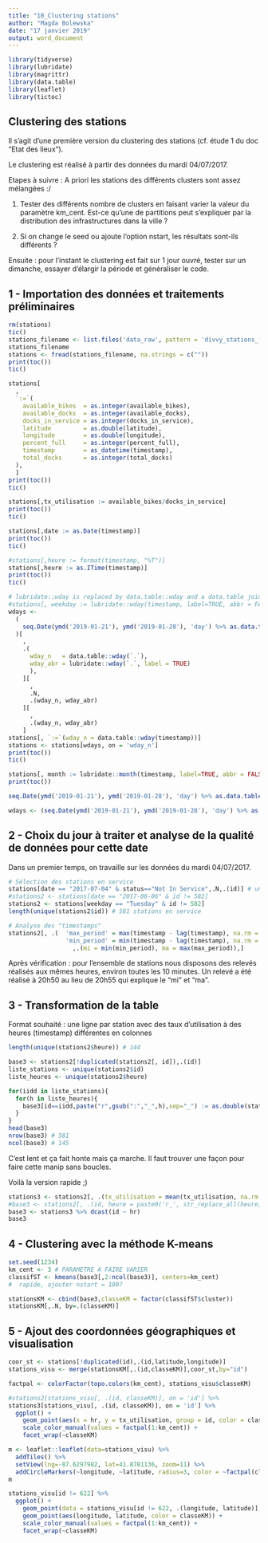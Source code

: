 ---
title: "10_Clustering stations"
author: "Magda Bolewska"
date: "17 janvier 2019"
output: word_document
---

```{r}
library(tidyverse)
library(lubridate)
library(magrittr)
library(data.table)
library(leaflet)
library(tictoc)
```

## Clustering des stations
Il s'agit d'une première version du clustering des stations (cf. étude 1 du doc "Etat des lieux").

Le clustering est réalisé à partir des données du mardi 04/07/2017.

Etapes à suivre : 
A priori les stations des différents clusters sont assez mélangées :/

1. Tester des différents nombre de clusters en faisant varier la valeur du paramètre km_cent.
Est-ce qu'une de partitions peut s'expliquer par la distribution des infrastructures dans la ville ?

2. Si on change le seed ou ajoute l'option nstart, les résultats sont-ils différents ?

Ensuite : pour l'instant le clustering est fait sur 1 jour ouvré, tester sur un dimanche, essayer d'élargir la période et généraliser le code.

## 1 - Importation des données et traitements préliminaires
```{r}
rm(stations)
tic()
stations_filename <- list.files('data_raw', pattern = 'divvy_stations_[0-9]{4}(_[0-9]{2}){2}_.*\\.csv', full.names = TRUE) %>% max()
stations_filename
stations <- fread(stations_filename, na.strings = c(""))
print(toc())
tic()

stations[
  , 
  `:=`(
    available_bikes  = as.integer(available_bikes),
    available_docks  = as.integer(available_docks),
    docks_in_service = as.integer(docks_in_service),
    latitude         = as.double(latitude),
    longitude        = as.double(longitude),
    percent_full     = as.integer(percent_full),
    timestamp        = as_datetime(timestamp),
    total_docks      = as.integer(total_docks)
  ), 
  ]
print(toc())
tic()

stations[,tx_utilisation := available_bikes/docks_in_service]
print(toc())
tic()

stations[,date := as.Date(timestamp)]
print(toc())
tic()

#stations[,heure := format(timestamp, "%T")]
stations[,heure := as.ITime(timestamp)]
print(toc())
tic()

# lubridate::wday is replaced by data.table::wday and a data.table join for higher performance 
#stations[, weekday := lubridate::wday(timestamp, label=TRUE, abbr = FALSE)]
wdays <- 
  (
    seq.Date(ymd('2019-01-21'), ymd('2019-01-28'), 'day') %>% as.data.table()
  )[
    , 
    .(
      wday_n   = data.table::wday(`.`),
      wday_abr = lubridate::wday(`.`, label = TRUE)
      ),
    ][
      , 
      .N, 
      .(wday_n, wday_abr)
    ][
      , 
      .(wday_n, wday_abr)
    ]
stations[, `:=`(wday_n = data.table::wday(timestamp))]
stations <- stations[wdays, on = 'wday_n']
print(toc())
tic()

stations[, month := lubridate::month(timestamp, label=TRUE, abbr = FALSE)]
print(toc())
```
```{r}
seq.Date(ymd('2019-01-21'), ymd('2019-01-28'), 'day') %>% as.data.table() -> a

wdays <- (seq.Date(ymd('2019-01-21'), ymd('2019-01-28'), 'day') %>% as.data.table())[, .(wday_n = data.table::wday(`.`), wday_abr = lubridate::wday(`.`, label = TRUE)),][, .N , .(wday_n, wday_abr)][, .(wday_n, wday_abr)]

```

## 2 - Choix du jour à traiter et analyse de la qualité de données pour cette date
Dans un premier temps, on travaille sur les données du mardi 04/07/2017.
```{r}

# Sélection des stations en service
stations[date == "2017-07-04" & status=="Not In Service",.N,.(id)] # une seule station est concernée, id = 582
#stations2 <- stations[date == "2017-06-06" & id != 582]
stations2 <- stations[weekday == "Tuesday" & id != 582]
length(unique(stations2$id)) # 581 stations en service

# Analyse des "timestamps"
stations2[, .(  'max_period' = max(timestamp - lag(timestamp), na.rm = TRUE),
                'min_period' = min(timestamp - lag(timestamp), na.rm = TRUE)),.(id)][
                  ,.(mi = min(min_period), ma = max(max_period)),]
```
Après vérification : pour l'ensemble de stations nous disposons des relevés réalisés aux mêmes heures, environ toutes les 10 minutes. Un relevé a été réalisé à 20h50 au lieu de 20h55 qui explique le "mi" et "ma".

## 3 - Transformation de la table
Format souhaité : une ligne par station avec des taux d'utilisation à des heures (timestamp) différentes en colonnes
```{r eval=FALSE}
length(unique(stations2$heure)) # 144 

base3 <- stations2[!duplicated(stations2[, id]),.(id)]
liste_stations <- unique(stations2$id)
liste_heures <- unique(stations2$heure)

for(iidd in liste_stations){
  for(h in liste_heures){
    base3[id==iidd,paste("r",gsub(":","_",h),sep="_") := as.double(stations2[id==iidd & heure==h,.(tx_utilisation)])]
  }
}
head(base3)
nrow(base3) # 581
ncol(base3) # 145
```
C'est lent et ça fait honte mais ça marche. Il faut trouver une façon pour faire cette manip sans boucles.

Voilà la version rapide ;)
```{r}
stations3 <- stations2[, .(tx_utilisation = mean(tx_utilisation, na.rm = TRUE)), .(id, hr = hour(timestamp))][hr > 6 | hr < 3]
#base3 <- stations2[, .(id, heure = paste0('r_', str_replace_all(heure, ':', '_')), tx_utilisation)] %>% dcast(id~heure)
base3 <- stations3 %>% dcast(id ~ hr)
base3
```
## 4 - Clustering avec la méthode K-means
```{r}
set.seed(1234)
km_cent <- 3 # PARAMETRE A FAIRE VARIER
classifST <- kmeans(base3[,2:ncol(base3)], centers=km_cent) 
#  rapide, ajouter nstart = 100?

stationsKM <- cbind(base3,classeKM = factor(classifST$cluster))
stationsKM[,.N, by=.(classeKM)]
```

## 5 - Ajout des coordonnées géographiques et visualisation
```{r}
coor_st <- stations[!duplicated(id),.(id,latitude,longitude)]
stations_visu <- merge(stationsKM[,.(id,classeKM)],coor_st,by="id")

factpal <- colorFactor(topo.colors(km_cent), stations_visu$classeKM)
```

```{r}
#stations2[stations_visu[, .(id, classeKM)], on = 'id'] %>% 
stations3[stations_visu[, .(id, classeKM)], on = 'id'] %>% 
  ggplot() +
    geom_point(aes(x = hr, y = tx_utilisation, group = id, color = classeKM), alpha = .1) +
    scale_color_manual(values = factpal(1:km_cent)) +
    facet_wrap(~classeKM)
```

```{r}
m <- leaflet::leaflet(data=stations_visu) %>%
  addTiles() %>%
  setView(lng=-87.6297982, lat=41.8781136, zoom=11) %>%
  addCircleMarkers(~longitude, ~latitude, radius=3, color = ~factpal(classeKM))
m
```

```{r}
stations_visu[id != 622] %>% 
  ggplot() +
    geom_point(data = stations_visu[id != 622, .(longitude, latitude)], aes(longitude, latitude), color = 'gray') +
    geom_point(aes(longitude, latitude, color = classeKM)) +
    scale_color_manual(values = factpal(1:km_cent)) +
    facet_wrap(~classeKM)
```

